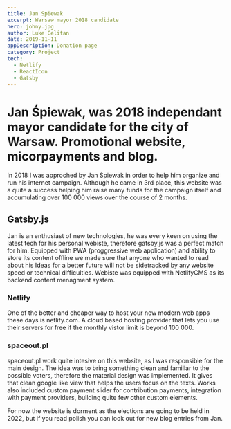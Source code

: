 ```yaml
---
title: Jan Spiewak
excerpt: Warsaw mayor 2018 candidate
hero: johny.jpg
author: Luke Celitan
date: 2019-11-11
appDescription: Donation page
category: Project
tech:
  - Netlify
  - ReactIcon
  - Gatsby
---
```


# Jan Śpiewak, was 2018 independant mayor candidate for the city of Warsaw. Promotional website, micorpayments and blog.

In 2018 I was approched by Jan Śpiewak in order to help him organize and run his internet campaign.
Although he came in 3rd place, this website was a quite a success helping him raise many funds for the campaign itself and accumulating over 100 000 views over the course of 2 months.

## Gatsby.js

Jan is an enthusiast of new technologies, he was every keen on using the latest tech for his personal webiste, therefore gatsby.js was a perfect match for him. Equipped with PWA (proggressive web application) and ability to store its content offline we made sure that anyone who wanted to read about his Ideas for a better future will not be sidetracked by any website speed or technical difficulties. Webiste was equipped with NetlifyCMS as its backend content menagment system.

### Netlify

One of the better and cheaper way to host your new modern web apps these days is netlify.com. A cloud based hosting provider that lets you use their servers for free if the monthly vistor limit is beyond 100 000.

### spaceout.pl

spaceout.pl work quite intesive on this website, as I was responsible for the main design. The idea was to bring something clean and famillar to the possible voters, therefore the material design was implemented. It gives that clean google like view that helps the users focus on the texts. Works also included custom payment slider for contribution payments, integration with payment providers, building quite few other custom elements.

For now the website is dorment as the elections are going to be held in 2022, but if you read polish you can look out for new blog entries from Jan.
